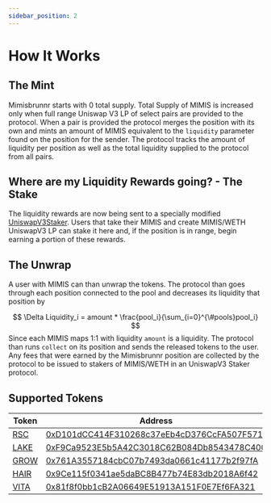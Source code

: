 ```yaml
---
sidebar_position: 2
---
```


# How It Works

## The Mint
Mimisbrunnr starts with 0 total supply. Total Supply of MIMIS is increased only when full range Uniswap V3 LP of select pairs are provided to the protocol.  When a pair is provided the protocol merges the position with its own and mints an amount of MIMIS equivalent to the `liquidity` parameter found on the position for the sender. The protocol tracks the amount of liquidity per position as well as the total liquidity supplied to the protocol from all pairs.

## Where are my Liquidity Rewards going? - The Stake
The liquidity rewards are now being sent to a specially modified [UniswapV3Staker](https://docs.uniswap.org/contracts/v3/reference/periphery/staker/Design).  Users that take their MIMIS and create MIMIS/WETH UniswapV3 LP can stake it here and, if the position is in range, begin earning a portion of these rewards.  

## The Unwrap
A user with MIMIS can than unwrap the tokens. The protocol than goes through each position connected to the pool and decreases its liquidity that position by 


$$
\Delta Liquidity_i = amount * \frac{pool_i}{\sum_{i=0}^{\#pools}pool_i}
$$
Since each MIMIS maps 1:1 with liquidity `amount` is a liquidity.  The protocol than runs `collect` on its position and sends the released tokens to the user.  Any fees that were earned by the Mimisbrunnr position are collected by the protocol to be issued to stakers of MIMIS/WETH in an UniswapV3 Staker protocol.


## Supported Tokens

| Token | Address | Liquidity Pool |
| ----- | ------- | -------------- |
| [RSC](https://www.researchhub.foundation/) | [0xD101dCC414F310268c37eEb4cD376CcFA507F571](https://etherscan.io/address/0xD101dCC414F310268c37eEb4cD376CcFA507F571)  | [0xeC2061372a02D5e416F5D8905eea64Cab2c10970](https://etherscan.io/address/0xeC2061372a02D5e416F5D8905eea64Cab2c10970) |
| [LAKE](https://data-lake.co/) | [0xF9Ca9523E5b5A42C3018C62B084Db8543478C400](https://etherscan.io/address/0xF9Ca9523E5b5A42C3018C62B084Db8543478C400)  | [0xeFd69F1FF464Ed673dab856c5b9bCA4D2847a74f](https://etherscan.io/address/0xeFd69F1FF464Ed673dab856c5b9bCA4D2847a74f) |
| [GROW](https://www.valleydao.bio/) | [0x761A3557184cbC07b7493da0661c41177b2f97fA](https://etherscan.io/address/0x761A3557184cbC07b7493da0661c41177b2f97fA)  | [0x61847189477150832D658D8f34f84c603Ac269af](https://etherscan.io/address/0x61847189477150832D658D8f34f84c603Ac269af) |
| [HAIR](https://www.hairdao.xyz/) | [0x9Ce115f0341ae5daBC8B477b74E83db2018A6f42](https://etherscan.io/address/0x9Ce115f0341ae5daBC8B477b74E83db2018A6f42)  | [0x94DD312F6Cb52C870aACfEEb8bf5E4e28F6952ff](https://etherscan.io/address/0x94DD312F6Cb52C870aACfEEb8bf5E4e28F6952ff) |
| [VITA](https://www.vitadao.com/) | [0x81f8f0bb1cB2A06649E51913A151F0E7Ef6FA321](https://etherscan.io/address/0x81f8f0bb1cB2A06649E51913A151F0E7Ef6FA321)  | [0xcBcC3cBaD991eC59204be2963b4a87951E4d292B](https://etherscan.io/address/0xcBcC3cBaD991eC59204be2963b4a87951E4d292B) |

